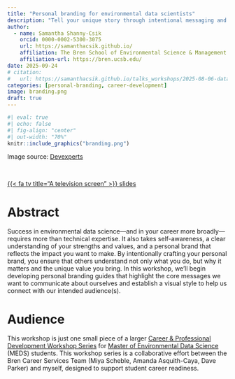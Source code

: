 ```yaml
---
title: "Personal branding for environmental data scientists"
description: "Tell your unique story through intentional messaging and visual identity"
author:
  - name: Samantha Shanny-Csik
    orcid: 0000-0002-5300-3075 
    url: https://samanthacsik.github.io/
    affiliation: The Bren School of Environmental Science & Management
    affiliation-url: https://bren.ucsb.edu/
date: 2025-09-24
# citation: 
#   url: https://samanthacsik.github.io/talks_workshops/2025-08-06-datastorytelling/
categories: [personal-branding, career-development]
image: branding.png
draft: true
---
```



```r
#| eval: true 
#| echo: false
#| fig-align: "center"
#| out-width: "70%" 
knitr::include_graphics("branding.png")
```

::: {.center-text .small-text .gray-italic}
Image source: [Devexperts](https://devexperts.com/blog/how-to-build-your-personal-brand-and-boost-your-career/)
:::

<br>

::: {.center-text}
[{{< fa tv title="A television screen" >}} slides](https://docs.google.com/presentation/d/1vhRnICrX_i1tarCA3rHrpNgpteckC5VX_nZQxMjyAM8/edit?slide=id.p#slide=id.p){.btn role="button" target="_blank"} 
:::

# Abstract

Success in environmental data science—and in your career more broadly—requires more than technical expertise. It also takes self-awareness, a clear understanding of your strengths and values, and a personal brand that reflects the impact you want to make. By intentionally crafting your personal brand, you ensure that others understand not only what you do, but why it matters and the unique value you bring. In this workshop, we’ll begin developing personal branding guides that highlight the core messages we want to communicate about ourselves and establish a visual style to help us connect with our intended audience(s).

# Audience

This workshop is just one small piece of a larger [Career & Professional Development Workshop Series](https://ucsb-meds.github.io/career-professional-dev/){target="_blank"} for [Master of Environmental Data Science](https://bren.ucsb.edu/masters-programs/master-environmental-data-science){target="_blank"} (MEDS) students. This workshop series is a collaborative effort between the Bren Career Services Team (Miya Scheble, Amanda Asquith-Caya, Dave Parker) and myself, designed to support student career readiness. 

